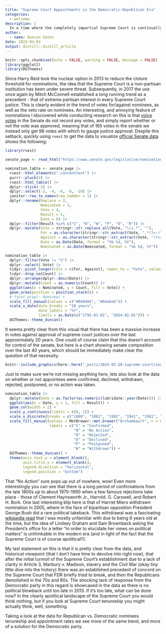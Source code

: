 ```yaml
---
title: "Supreme Court Appointments in the Democratic-Republican Era"
categories:
  - welcome
description: |
  In a time where the completely impartial Supreme Court is continually accused of being politically biased, it is worth considering which party has more strongly controlled the nomination process. This post explores various dimensions of appointee data over the last 150 years, concluding with a rolling mean score of how many appointees are appointed by each party that shows a shocking trend!
author:
  - name: Duncan Gates
date: 2023-03-03
output: distill::distill_article
---
```



```r
knitr::opts_chunk$set(echo = FALSE, warning = FALSE, message = FALSE)
library(ggplot2)
library(DGThemes)
```

Since Harry Reid took the nuclear option in 2013 to reduce the cloture threshold for nominations, the idea that the Supreme Court is a non-partisan institution has been under severe threat. Subsequently, in 2017 the use once again by Mitch McConnell established a long running trend as a precedent - that of extreme partisan interest in every Supreme Court justice. This is clearly evident in the trend of votes for/against nominees, as well as the veto rate on nominees. An interesting, and annoying feature of nominations I idscovered while conducting research on this is that [voice votes](https://www.senate.gov/about/powers-procedures/voting.htm#:~:text=In%20a%20voice%20vote%2C%20the,of%20votes%20are%20not%20recorded.) in the Senate do not record any votes, and simply report whether or not the vote was approved, meaning that of 165 votes in the senate we instead only get 98 votes with which to gauge justice approval. Despite this setback, quickly using `rvest` to get the data to visualize [official Senate data](https://www.senate.gov/legislative/nominations/SupremeCourtNominations1789present.htm) shows the following: 

```r
library(rvest)

senate_page <- read_html("https://www.senate.gov/legislative/nominations/SupremeCourtNominations1789present.htm")

nomination_table <- senate_page |>
  rvest::html_elements(".contenttext") |>
  purrr::pluck(2) |>
  rvest::html_table() |>
  dplyr::slice(-2) |>
  dplyr::select(-2, -4, -6, -8, -10) |>
  janitor::row_to_names(row_number = 1) |>
  dplyr::rename(Replace = 2,
                Nominated = 3,
                Vote = 4,
                Result = 5,
                Date = 6) |>
  dplyr::filter(Result %in% c("C", "N", "W", "P", "D", "R")) |>
  dplyr::mutate(Vote = stringr::str_replace_all(Vote, "\\s.*", ""),
                For = as.character(stringr::str_extract(Vote, ".*(?=-)")),
                Against = as.character(stringr::str_extract(Vote, "(?<=-).*")),
                Date = as.Date(Date, format = "%b %d, %Y"),
                Nominated = as.Date(Nominated, format = "%b %d, %Y"))

nomination_table |>
  dplyr::filter(Vote != "V") |>
  dplyr::select(-Vote) |>
  tidyr::pivot_longer(cols = c(For, Against), names_to = "Vote", values_to = "Count") |>
  tidyr::drop_na(Count) |>
  dplyr::arrange(dplyr::desc(Date)) |>
  dplyr::mutate(Count = as.numeric(Count)) |>
  ggplot(aes(x = Nominated, y = Count, fill = Vote)) +
  geom_area(position = position_stack()) +
  # facet_wrap(~ Nominee) +
  scale_fill_manual(values = c("#040404", "#04abeb")) +
  scale_x_date(date_breaks = "10 years", 
               date_labels = "%Y", 
               limits = as.Date(c("1795-01-01", "2024-01-01"))) +
  DGThemes::theme_duncan()
```

It seems pretty clear from this visual that there has been a massive increase in votes against approval of supreme court justices over the last approximately 20 years. One could of course claim that this doesn't account for control of the senate, but here is a chart showing senate composition over the last 40 years, which should be immediately make clear the question of that necessity.

```r
knitr::include_graphics(here::here("_posts/2024-03-28-supreme-court/sen_composition.png"))
```

Just to make sure we're not missing anything here, lets also look at the data on whether or not appointees were confirmed, declined, withdrawn, rejected, postponed, or no action was taken.

```r
nomination_table |>
  dplyr::mutate(Date = as.factor(as.numeric(lubridate::year(Date)))) |>
  ggplot(aes(x = Date, y = 1, fill = Result)) +
  geom_col(width = 2) +
  scale_y_continuous(limits = c(0, 1)) +
  scale_x_discrete(breaks = c("1800", "1861", "1902", "1941", "1981", "2022")) +
  scale_fill_manual(values = MetBrewer::met.brewer("Archambault", n = 6),
                    labels = c("C" = "Confirmed",
                               "N" = "No Action",
                               "R" = "Rejected",
                               "D" = "Declined",
                               "P" = "Postponed",
                               "W" = "Withdrawn")) +
  DGThemes::theme_duncan() +
  theme(axis.text.y = element_blank(),
        axis.title.y = element_blank(),
        legend.direction = "horizontal",
        legend.position = "bottom")
```
That "No Action" sure pops up out of nowhere, wow! Even more interestingly you can see that there is a long period of confirmations from the late 1800s up to about 1970-1990 when a few famous rejections take place - those of Clement Haynsworth Jr., Harrold. G. Carswell, and Robert H. Bork. One last interesting blip here is that of Harriet Miers withdrawn nomination in 2005, where in the face of bipartisan opposition President George Bush did a rare political takeback. This withdrawal was a fascinating [wikipedia read](https://en.wikipedia.org/wiki/Harriet_Miers#Supreme_Court_nomination_and_withdrawal) that I was mostly unfamiliar with due to being 6 years old at the time, but the idea of Lindsey Graham and Sam Brownback asking the President's office for a letter "in order to elucidate her views on political matters" is unthinkable in the modern era (and in light of the fact that the Supreme Court is of course apolitical!!). 

My last statement on this is that it is pretty clear from the data, and historical viewpoint (that I don't have time to devolve into right now), that after the initial turmoil of the Supreme Court's establishment due to a lack of clarity in Article 3, Marbury v. Madison, slavery and the Civil War (okay tiny little dive into the history) there was an established precedent of concord on the Supreme Court that FDR briefly tried to break, and then the Republicans demolished in the 70s and 80s. The shocking lack of response from the Democratic party in this regard is showcased in the data as there is no political blowback until too late in 2013. If it's too late, what can be done now? In the clearly apolitical landscape of the Supreme Court you would think nothing, but if you look at Supreme Court tenureship you might actually think, well, something.

Taking a look at the data for Republican vs. Democratic nominees tenureship and appointment rates we see more of the same trend, and more of a solution for the Democratic party.